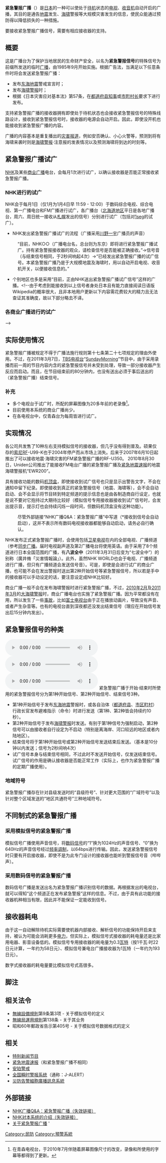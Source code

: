 {{编修}}
{{noteTA
|1=zh-hans:数码信号; zh-tw:數位訊號;
|G1=IT
|2=zh-hans:模拟信号; zh-tw:類比訊號;}}
{{About|日本的緊急廣播系統|美國的緊急廣播系統|紧急报警系统|日本的地震警報|緊急地震速報}}
'''紧急警报广播'''（{{lang-ja|緊急警報放送}}）是[[日本|日本]]的一种可以使处于[[待机|待机]]状态的[[电视|电视]]、[[收音机|收音机]]自动开启的广播，其目的是通告[[地震|地震]]发生、[[海啸|海啸]]警报等大规模灾害发生的信息，使民众能通过预防得以降低损失的一种措施。

要接收紧急警报广播信号，需要有相应接收器的支持。

== 概要 ==

这是广播台为了保护当地居民的生命财产安全，以名为'''紧急警报信号'''的特殊信号为前缀所发送的临时[[广播|广播]]，由1985年9月开始实施。根据广告法，当满足以下任意条件时将会发送紧急警报广播：

*发布[[东海地震|东海地震]]警戒宣言时；
*发布[[海嘯警報_(日本)|海啸警报]]时；
*根据《日本灾害应对基本法》第57条，在[[都道府县|都道府县]][[知事|知事]]或[[市町村长|市町村长]]要求下进行发布。

支持紧急警报广播的接收器拥有即使处于待机状态也会接收紧急警报信号的特殊线路设计，接收到紧急警报信号时，接收器的电源会自动开启。因此，即使没开机也能接收到紧急警报广播的内容。

广播的内容基本是重复播出的[[灾害报道|灾害报道]]，例如安否确认、小心火警等，预测到将有海啸来袭时则是[[海嘯警報_(日本)|海啸警报]]·注意报的发表情况以及预测海啸将到达的时刻等。

==紧急警报广播试广==
[[日本放送协会|NHK]]及某些[[商业广播|商业广播]]电台，会每月1次进行试广，以确认接收器是否能正常接收紧急警报广播。
=== NHK进行的试广===
NHK会于每月1日（仅1月为1月4日早 11:59 - 12:00）于数码综合电视、综合电视、第一广播电台和FM广播进行试广，各广播台（[[北海道|北海道地区]]平日是各地广播台，周六、周日统一接收从[[札幌市|札幌]]发出的信号）分别进行试广（包括对[[1seg|1seg]]的试广）。

*NHK发出紧急警报广播试广的流程（广播采用[[川野一宇|川野一宇]]广播员的声音）
:“目前，NHK○○（广播电台名，总台则为东京）即将进行紧急警报广播试广。持有紧急警报接收器的观众，请检查信号是否能被正确接收。”→信号音（与结束信号相同，于2秒间响起4次）→“已经发出紧急警报广播的试广信号。本紧急警报广播乃是于大规模地震及海啸时，用以自动开启电视、收音机开关，以便接收信息的。”
*个别地区也多是采用“目前，正由NHK送出紧急警报广播试广信号”这样的广播。<!--由于考虑到能接收到以上信号者身处日本且有能力直接阅读日语版Wikipedia的概率很大，且非本地用户更新以下内容需花费较大的精力且无法查证其准确度，故以下部分略去不译。
===各商业广播进行的试广===-->

== 实际使用情况 ==
紧急警报广播被规定不得于广播法施行规则第十七条第二十七项规定的理由外使用。不过，在2011年3月7日，[[TBS电视台|TBS电视台]]“[[SundayMorning|SundayMorning]]”节目中，由于采用录播而前一周的节目内容内含的紧急警报信号并未受到处理，导致一部分接收器产生反应而启动。而且，在节目结束前的80分钟内，也没有送出必须于事后送出的（紧急警报广播）结束信号。

=== 补充 ===
*多个电视台于试广时，所配的屏幕图像为20多年前的老录像<ref>在青森电视台，于2010年7月伴随着屏幕图像尺寸的改变，录像和所使用的字幕等都得到了更新。</ref>。
*目前使用本系统的商业广播尚少。
*在各电视台中，仅青森台为每周皆进行试广。

== 实现情况 ==
各公司共发售了10种左右支持模拟信号的接收器，但几乎没有得到普及。硕果仅存的[[索尼|索尼]]RF-U99-K也于2004年停产而从市场上消失。后来于2007年6月10日起推出了可以接收地震·海啸灾害的FM紧急警报广播的RF-U350。
2010年8月30日，Uniden公司推出了能接收FM电台广播的紧急警报广播及[[紧急地震速报|紧急地震速报]]的地震海啸警报机“EWR200”。

具有接收功能的数码[[數位視訊轉換盒|机顶盒]]，即使接收到试广信号也只是显示出警告文字，不会在通知中留下纪录。即使接收到真正的紧急警报信号（地震、海啸等），会不会自动启动、会不会显示将节目转到特定频道的提示信息也是由各制造商自行设定，也就是说不要对它抱持过大期待比较好（模拟信号专用接收器接收到试广信号时，会发出提示音，提示灯也会持续闪烁一段时间，但数码机顶盒没有这种功能）。

:尽管外部链接“NHK广播Q&A：紧急警报广播”中写道（*接收到信号会自动启动），这并不表示所有数码电视接收器都能够自动启动，请务必自行确认。

NHK发布正式紧急警报广播时，会使用包括[[卫星电视|卫星电视]]在内的全部电视、广播频道（参考[[同步广播|同步广播]]。届时电视副声道及第2广播电台将使用英语。由于采用了8个频道进行日本全国范围的广播，有'''八波全中'''（2011年3月31日后变为“七波全中”）的别称（廣井脩「災害情報論」）。此外，虽然NHK WORLD也会于电视、广播频道进行广播，但只有广播频道会发送信号音）。可是，即使是会进行试广的商业广播，也可能不会在发出警报时送出第2种开始信号等紧急警报信号，所以若是手中的接收器可以手动设定的话，要注意设定成NHK比较好。

商业广播一般不会在发布海啸警报时进行紧急警报广播，不过，[[2010年智利大地震|2010年2月]]及[[东日本大震灾|2011年3月]]的[[海啸警报_(日本)|大海啸警报]]时，商业广播电台也实施了紧急警报广播。因为平常都没有在用，所以发生了一些[[放送事故|事故]]，比如[[富士电视台|富士电视台]]由于正在播放动画片，导致没有声音、或者产生杂音等。也有的电视台直到深夜都还没发出结束信号（理应在开始信号发出后15分钟内发出）。
<!--由于内容和前文重复，此段略去-->

== 紧急警报信号的种类 ==
[[File:Emergency_Warning_System_Type_1.ogg|thumb]]
[[File:Wakeup_sound_of_the_Emergency_Warning_System_in_Japan.oga|thumb]]
[[File:Completion_sound_of_the_Emergency_Warning_System_in_Japan.oga|thumb]]
紧急警报广播于开始·结束时所使用的紧急警报信号分为第1种开始信号、第2种开始信号、结束信号3种。
*第1种开始信号于发布[[东海地震|东海地震]]警报时，或各自治体（[[都道府县|都道府县]]、[[市区町村|市区町村]]）行政长官发布避难指示（命令）时进行发送（第1种、第2种皆会持续约10秒）。
*第2种开始信号于发布[[海嘯警報_(日本)|海啸警报]]时发送。有别于第1种信号为强制启动，第2种信号可以由接收者自行设定为不启动（特别是离海岸、河口较远的地区或者内陆地区）。
*结束信号将于第1种开始信号或第2种开始信号发送结束后发送。（基本是10分钟以内发送；信号为2秒间响4次）
*试广信号本身与结束信号相同，不过此时不发送开始信号，仅发送结束信号。试广信号的作用是确认接收器是否能正常工作（实际上，也作为紧急警报广播的定期广播使用）。
=== 地域符号 ===
紧急警报广播存在针对县级发送时的“县级符号”、针对更大范围的“广域符号”以及针对整个区域发送的“地区共通符号”三种地域符号。

== 不同制式的紧急警报广播 ==
=== 采用模拟信号的紧急警报广播 ===
模拟信号广播使用声音信号，将[[数码信号|数码信号]]的“1”换为1024Hz的声音信号、“0”换为640Hz的声音信号经过[[频率调制|频率调制]]，以64bps进行传输。因此，发送紧急警报信号时只要有开启接收器，即使不是为此专门设计的接收器也能听到警报信号音（哔哔声）。
=== 采用数码信号的紧急警报广播 ===
数码信号广播是发送出名为紧急警报广播识别信号的数据。再根据发出的电视台，就可以得知“这个频道正在发布紧急警报”这样的信息。不过，由于具有此功能的接收器机种相当有限，因此并不能保证一定能收到信号。

== 接收器耗电 ==
由于这一自动解除待机实际需要使机器内部接收、解析信号的功能保持开启来支持，被认为可能会消耗更多[[电力|电力]]，但实际上，模拟信号式接收器的耗电量还是比家用电器、影音设备低的。模拟信号专用接收器的耗电量为0.3[[瓦特|瓦特]]（按1千瓦·时22日元计算，一年约为58日元）、模拟信号兼电台广播接收器为1瓦特（一年约为193日元）。

数字式接收器的耗电量要比模拟信号式高很多。
<!--考虑到对普通读者而言本部分作用不大且更新困难，略去不译。
== 过去使用的实例 ==
=== 备考 ===-->
== 脚注 ==
{{reflist}}

== 相关法令 ==
* [[無線設備規則|無線設備規則]]第9条第3项 - 关于模拟信号的定义
* [[無線局運用規則|無線局運用規則]]第138条 - 关于其业务
* 昭和60年郵政省告示第405号 - 关于模拟信号数据格式的定义

== 相关 ==
* [[特别新闻节目|特别新闻节目]]
* [[紧急地震速报|紧急地震速报]]（和紧急警报广播不相同）
* [[安珀警戒|安珀警戒]]
* [[全国瞬时警报系统|全国瞬时警报系统]]（通称：J-ALERT）
* [[災防告警細胞廣播訊息系統|災防告警細胞廣播訊息系統]]

== 外部链接 ==
*[https://web.archive.org/web/20080803225213/http://www.nhk.or.jp/res/mmenu3/mm37.htm NHK广播Q&A：紧急警报广播（失效链接）]{{ja}}
*[https://web.archive.org/web/20060101013637/http://www.nhk.or.jp/res/tvres5/h50100.htm NHK对本系统的介绍（失效链接）]{{ja}}
*[http://technopolis1549.web.fc2.com/kinkei.htm 关于紧急警报广播] {{Wayback|url=http://technopolis1549.web.fc2.com/kinkei.htm |date=20200818103402 }}{{ja}}'

<!--{{日本の防災情報}}
{{DEFAULTSORT:きんきゆうけいほうほうそう}}
{{disaster-stub}}-->
[[Category:民防|Category:民防]]
[[Category:預警系統|Category:預警系統]]